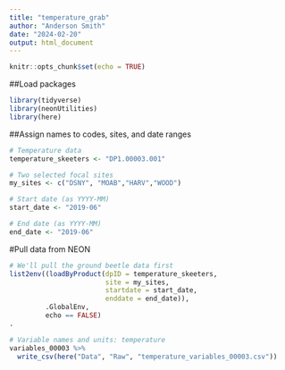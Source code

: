 ```yaml
---
title: "temperature_grab"
author: "Anderson Smith"
date: "2024-02-20"
output: html_document
---
```


```r
knitr::opts_chunk$set(echo = TRUE)
```

##Load packages


```r

library(tidyverse)
library(neonUtilities)
library(here)

```

##Assign names to codes, sites, and date ranges


```r

# Temperature data
temperature_skeeters <- "DP1.00003.001"

# Two selected focal sites
my_sites <- c("DSNY", "MOAB","HARV","WOOD")

# Start date (as YYYY-MM)
start_date <- "2019-06"

# End date (as YYYY-MM)
end_date <- "2019-06"

```

#Pull data from NEON


```r

# We'll pull the ground beetle data first
list2env((loadByProduct(dpID = temperature_skeeters, 
                        site = my_sites, 
                        startdate = start_date,
                        enddate = end_date)),
         .GlobalEnv,
         echo == FALSE)
.
```

```r

# Variable names and units: temperature
variables_00003 %>% 
  write_csv(here("Data", "Raw", "temperature_variables_00003.csv"))

```
